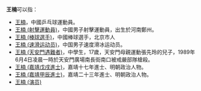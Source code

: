'''王楠'''可以指：
* [[王楠|王楠]]，中國乒乓球運動員。
* [[王楠_(射擊運動員)|王楠 (射擊運動員)]]，中國男子射擊運動員，出生於河南鄭州。
* [[王楠_(棒球選手)|王楠 (棒球選手)]]，中國棒球選手，北京市人
* [[王楠_(速滑运动员)|王楠 (速滑运动员)]]，中国男子速度滑冰运动员。
* [[王楠_(天安門遇難者)|王楠 (天安門遇難者)]]，中學生，17歲，天安門母親運動張先玲的兒子，1989年6月4日凌晨一時於天安門廣場南長街南口被戒嚴部隊槍殺。
* [[王楠_(嘉靖戊戌進士)|王楠 (嘉靖戊戌進士)]]，嘉靖十七年進士、明朝政治人物。
* [[王楠_(嘉靖甲辰進士)|王楠 (嘉靖甲辰進士)]]，嘉靖二十三年進士、明朝政治人物。
* [[王楠_(演员)|王楠 (演员)]]
{{disambig|N楠|cat=二字王姓人名消歧义}}